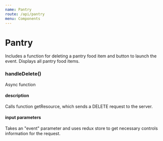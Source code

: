 ```yaml
---
name: Pantry
route: /api/pantry
menu: Components
---
```




# Pantry

Includes a function for deleting a pantry food item and button to launch the event. Displays all pantry food items.


### handleDelete()

Async function

#### description
Calls function getResource, which sends a DELETE request to the server.

#### input parameters

Takes an "event" parameter and uses redux store to get necessary controls information for the request.



